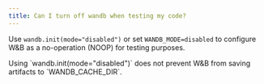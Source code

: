 ```yaml
---
title: Can I turn off wandb when testing my code?
---
```


Use `wandb.init(mode="disabled")` or set `WANDB_MODE=disabled` to configure W&B as a no-operation (NOOP) for testing purposes.

<Note>
Using `wandb.init(mode="disabled")` does not prevent W&B from saving artifacts to `WANDB_CACHE_DIR`.
</Note>

